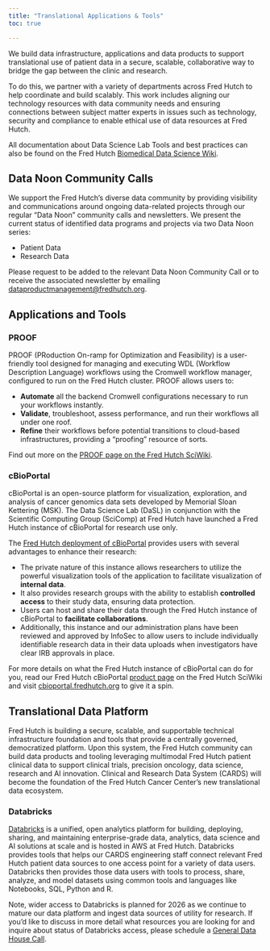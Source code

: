 ```yaml
---
title: "Translational Applications & Tools"
toc: true

---
```



We build data infrastructure, applications and data products to support translational use of patient data in a secure, scalable, collaborative way to bridge the gap between the clinic and research.  

To do this, we partner with a variety of departments across Fred Hutch to help coordinate and build scalably.  This work includes aligning our technology resources with data community needs and ensuring connections between subject matter experts in issues such as technology, security and compliance to enable ethical use of data resources at Fred Hutch.  


::: {.callout-note appearance="minimal"}
All documentation about Data Science Lab Tools and best practices can also be found on the Fred Hutch [Biomedical Data Science Wiki](https://sciwiki.fredhutch.org/).
:::

## Data Noon Community Calls

We support the Fred Hutch’s diverse data community by providing visibility and communications around ongoing data-related projects through our regular "Data Noon" community calls and newsletters.  We present the current status of identified data programs and projects via two Data Noon series:  

- Patient Data 
- Research Data 

Please request to be added to the relevant Data Noon Community Call or to receive the associated newsletter by emailing [dataproductmanagement@fredhutch.org](mailto:dataproductmanagement@fredhutch.org). 


## Applications and Tools

### PROOF
PROOF (PRoduction On-ramp for Optimization and Feasibility) is a user-friendly tool designed for managing and executing WDL (Workflow Description Language) workflows using the Cromwell workflow manager, configured to run on the Fred Hutch cluster. PROOF allows users to:

- **Automate** all the backend Cromwell configurations necessary to run your workflows instantly.
- **Validate**, troubleshoot, assess performance, and run their workflows all under one roof.
- **Refine** their workflows before potential transitions to cloud-based infrastructures, providing a "proofing" resource of sorts.

::: {.callout-note appearance="minimal"}
Find out more on the [PROOF page on the Fred Hutch SciWiki](https://sciwiki.fredhutch.org/datascience/proof/).
:::

### cBioPortal
cBioPortal is an open-source platform for visualization, exploration, and analysis of cancer genomics data sets developed by Memorial Sloan Kettering (MSK). The Data Science Lab (DaSL) in conjunction with the Scientific Computing Group (SciComp) at Fred Hutch have launched a Fred Hutch instance of cBioPortal for research use only. 

The [Fred Hutch deployment of cBioPortal](https://cbioportal.fredhutch.org/) provides users with several advantages to enhance their research:

- The private nature of this instance allows researchers to utilize the powerful visualization tools of the application to facilitate visualization of **internal data**.
- It also provides research groups with the ability to establish **controlled access** to their study data, ensuring data protection.
- Users can host and share their data through the Fred Hutch instance of cBioPortal to **facilitate collaborations**.
- Additionally, this instance and our administration plans have been reviewed and approved by InfoSec to allow users to include individually identifiable research data in their data uploads when investigators have clear IRB approvals in place. 

::: {.callout-note appearance="minimal"}
For more details on what the Fred Hutch instance of cBioPortal can do for you, read our Fred Hutch cBioPortal [product page](https://sciwiki.fredhutch.org/datascience/cbioportal/) on the Fred Hutch SciWiki and visit [cbioportal.fredhutch.org](https://cbioportal.fredhutch.org) to give it a spin.
:::

## Translational Data Platform

Fred Hutch is building a secure, scalable, and supportable technical infrastructure foundation and tools that provide a centrally governed, democratized platform. Upon this system, the Fred Hutch community can build data products and tooling leveraging multimodal Fred Hutch patient clinical data to support clinical trials, precision oncology, data science, research and AI innovation.  Clinical and Research Data System (CARDS) will become the foundation of the Fred Hutch Cancer Center’s new translational data ecosystem.


### Databricks

[Databricks](https://www.databricks.com/) is a unified, open analytics platform for building, deploying, sharing, and maintaining enterprise-grade data, analytics, data science and AI solutions at scale and is hosted in AWS at Fred Hutch. Databricks provides tools that helps our CARDS engineering staff connect relevant Fred Hutch patient data sources to one access point for a variety of data users. Databricks then provides those data users with tools to process, share, analyze, and model datasets using common tools and languages like Notebooks, SQL, Python and R.  

::: {.callout-note appearance="minimal"}
Note, wider access to Databricks is planned for 2026 as we continue to mature our data platform and ingest data sources of utility for research. If you'd like to discuss in more detail what resources you are looking for and inquire about status of Databricks access, please schedule a [General Data House Call](programs/dhc.qmd).
:::






